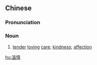 {{also|温情}}
==Chinese==
{{zh-forms|s=温情}}

===Pronunciation===
{{zh-pron
|m=wēnqíng
|c=wan1 cing4
|mn=un-chêng
|cat=n
}}

===Noun===
{{zh-noun}}

# [[tender]] [[loving]] [[care]]; [[kindness]]; [[affection]]

[[hu:溫情]]